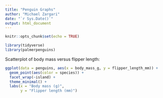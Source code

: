 ```yaml
---
title: "Penguin Graphs"
author: "Michael Zargari"
date: "`r Sys.Date()`"
output: html_document
---
```


```r
knitr::opts_chunk$set(echo = TRUE)
```

```r
library(tidyverse)
library(palmerpenguins)
```

Scatterplot of body mass versus flipper length:

```r
ggplot(data = penguins, aes(x = body_mass_g, y = flipper_length_mm)) + 
  geom_point(aes(color = species)) +
  facet_wrap(~island) +
  theme_minimal() +
  labs(x = "Body mass (g)",
       y = "Flipper length (mm)")
```

